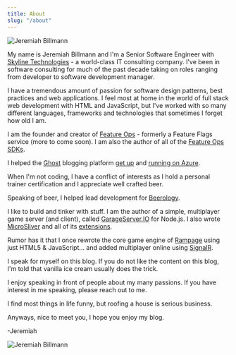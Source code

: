 ---
title: About
slug: "/about"
---

![Jeremiah Billmann](./about.jpg)

My name is Jeremiah Billmann and I'm a Senior Software Engineer with [Skyline Technologies](http://www.skylinetechnologies.com/) - a world-class IT consulting company.  I've been in software consulting for much of the past decade taking on roles ranging from developer to software development manager.

I have a tremendous amount of passion for software design patterns, best practices and web applications. I feel most at home in the world of full stack web development with HTML and JavaScript, but I've worked with so many different languages, frameworks and technologies that sometimes I forget how old I am.

I am the founder and creator of [Feature Ops](https://www.featureops.com) - formerly a Feature Flags service (more to come soon).  I am also the author of all of the [Feature Ops SDKs](https://github.com/featureops).

I helped the [Ghost](https://ghost.org/) blogging platform [get up](https://www.jbillmann.com/installing-ghost-on-azure-web-sites/) and [running on Azure](https://www.jbillmann.com/installing-ghost-from-the-azure-web-site-gallery/).

When I'm not coding, I have a conflict of interests as I hold a personal trainer certification and I appreciate well crafted beer.

Speaking of beer, I helped lead development for [Beerology](http://www.bestwindows8apps.net/app/beerology/).

I like to build and tinker with stuff.  I am the author of a simple, multiplayer game server (and client), called [GarageServer.IO](https://github.com/jbillmann/GarageServer.IO) for Node.js.  I also wrote [MicroSliver](https://github.com/jbillmann/microsliver) and all of its [extensions](https://github.com/jbillmann/SignalR.MicroSliver).

Rumor has it that I once rewrote the core game engine of [Rampage](https://en.wikipedia.org/wiki/Rampage_(arcade_game)) using just HTML5 & JavaScript... and added multiplayer online using [SignalR](https://github.com/SignalR/SignalR).

I speak for myself on this blog.  If you do not like the content on this blog, I'm told that vanilla ice cream usually does the trick.

I enjoy speaking in front of people about my many passions.  If you have interest in me speaking, please reach out to me.

I find most things in life funny, but roofing a house is serious business.

Anyways, nice to meet you, I hope you enjoy my blog.

-Jeremiah

![Jeremiah Billmann](./landing-image.jpg)
